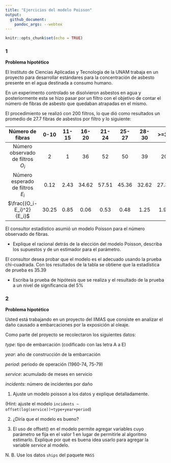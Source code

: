 ```yaml
---
title: "Ejercicios del modelo Poisson"
output: 
  github_document:
    pandoc_args: --webtex
---
```


```r
knitr::opts_chunk$set(echo = TRUE)
```

### 1

__Problema hipotético__

El Instituto de Ciencias Aplicadas y Tecnología de la UNAM trabaja en un proyecto para desarrollar estándares para la concentración de asbesto presente en el agua destinada a consumo humano.

En un experimento controlado se disolvieron asbestos en agua y posteriormente esta se hizo pasar por un filtro con el objetivo de contar el número de fibras de asbesto que quedaban atrapadas en el mismo.

El procedimiento se realizó con 200 filtros, lo que dió como resultados un promedio de 27.7 fibras de asbestos por filtro y lo siguiente:

|           Número de fibras           |  0-10 | 11-15 | 16-20 | 21-24 | 25-27 | 28-30 |  >=31 |  suma |
|:------------------------------------:|:-----:|:-----:|:-----:|:-----:|:-----:|:-----:|:-----:|:-----:|
| Número observado de filtros<br>$O_i$ |   2   |   1   |   36  |   52  |   50  |   39  |   20  |  200  |
|  Número esperado de filtros<br>$E_i$ |  0.12 |  2.43 | 34.62 | 57.51 | 45.36 | 32.62 | 27.34 |  200  |
|       $\frac{(O_i-E_i)^2}{E_i}$      | 30.25 |  0.85 |  0.06 |  0.53 |  0.48 |  1.25 |  1.97 | 35.39 |

El consultor estadístico asumió un modelo Poisson para el número observado de fibras.

- Explique el racional detrás de la elección del modelo Poisson, describa los supuestos y de un estimador para el parámetro.

El consultor desea probar que el modelo es el adecuado usando la prueba chi-cuadrada. Con los resultados de la tabla se obtiene que la estadística de prueba es 35.39

- Escriba la prueba de hipótesis que se realiza y el resultado de la prueba a un nivel de significancia del 5%

### 2

__Problema hipotético__

Usted está trabajando en un proyecto del IIMAS que consiste en analizar el daño causado a embarcaciones por la exposición al oleaje. 

Como parte del proyecto se recolectaron los siguientes datos:

_type_: tipo de embarcación (codificado con las letra A a E)

_year_: año de construcción de la embarcación

_period_: periodo de operación (1960-74, 75-79)

_service_: acumulado de meses en servicio

_incidents_: número de incidentes por daño

1. Ajuste un modelo poisson a los datos y explique detalladamente.

(Hint: ajuste el modelo `incidents ~ offset(log(service))+type+year+period`)

2. ¿Diría que el modelo es bueno?

3. El uso de offset() en el modelo permite agregar variables cuyo parámetro se fija en el valor 1 en lugar de permitirle al algoritmo estimarlo. Explique por qué es buena idea usarlo para agregar la variable _service_ al modelo.

N. B. Use los datos `ships` del paquete `MASS`